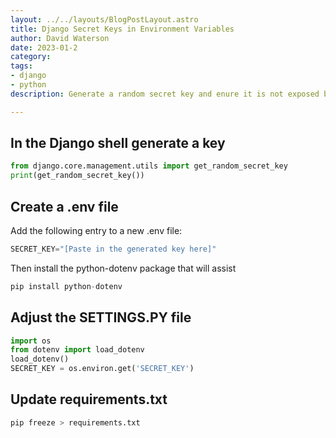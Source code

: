 ```yaml
---
layout: ../../layouts/BlogPostLayout.astro
title: Django Secret Keys in Environment Variables
author: David Waterson
date: 2023-01-2
category:
tags:
- django
- python
description: Generate a random secret key and enure it is not exposed by using an environment variable

---
```


## In the Django shell generate a key

```python
from django.core.management.utils import get_random_secret_key
print(get_random_secret_key())
```

## Create a .env file

Add the following entry to a new .env file:
```py
SECRET_KEY="[Paste in the generated key here]"
```

Then install the python-dotenv package that will assist

```py
pip install python-dotenv
```

## Adjust the SETTINGS.PY file

```py
import os
from dotenv import load_dotenv
load_dotenv()
SECRET_KEY = os.environ.get('SECRET_KEY')
```

## Update requirements.txt 

```py
pip freeze > requirements.txt
```

